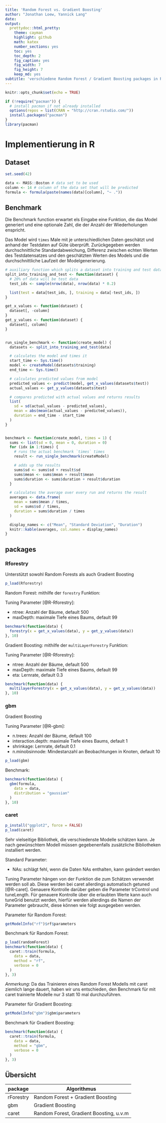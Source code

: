 ```yaml
---
title: 'Random Forest vs. Gradient Boosting'
author: "Jonathan Loew, Yannick Lang"
date: 
output:
  prettydoc::html_pretty:
    theme: cayman
    highlight: github
    math: katex
    number_sections: yes
    toc: yes
    toc_depth: 2
    fig_caption: yes
    fig_width: 7
    fig_height: 7
    keep_md: yes
subtitle: 'verschiedene Random Forest / Gradient Boosting packages in R'
---
```


```r
knitr::opts_chunk$set(echo = TRUE)

if (!require("pacman")) {
  # install pacman if not already installed
  options(repos = list(CRAN = "http://cran.rstudio.com/"))
  install.packages("pacman")
}
library(pacman)
```

# Implementierung in R

## Dataset
```r
set.seed(42)

data <- MASS::Boston # data set to be used
column <- 14 # column of the data set that will be predicted
formula <- formula(paste(names(data)[column], "~ ."))
```

## Benchmark
Die Benchmark function erwartet els Eingabe eine Funktion, die das Model generiert und eine optionale Zahl, die der Anzahl der Wiederholungen enspricht.

Das Model wird `times` Male mit je unterschiedlichen Daten geschätzt und anhand der Testdaten auf Güte überprüft. Zurückgegeben werden durchschnittliche Standardabweichung, Differenz zwischen echten Werten des Testdatensatzes und den geschätzten Werten des Models und die durchschnittliche Laufzeit der Modelgenerierung.
```r
# auxiliary function which splits a dataset into training and test data
split_into_training_and_test <- function(dataset) {
  # 20% of data will be test data
  test_ids <- sample(nrow(data), nrow(data) * 0.2)

  list(test = data[test_ids, ], training = data[-test_ids, ])
}

get_x_values <- function(dataset) {
  dataset[, -column]
}
get_y_values <- function(dataset) {
  dataset[, column]
}


run_single_benchmark <- function(create_model) {
  datasets <- split_into_training_and_test(data)

  # calculates the model and times it
  start_time <- Sys.time()
  model <- createModel(datasets$training)
  end_time <- Sys.time()

  # calculates predicted values from model
  predicted_values <- predict(model, get_x_values(datasets$test))
  actual_values <- get_y_values(datasets$test)

  # compares predicted with actual values and returns results
  list(
    sd = sd(actual_values - predicted_values),
    mean = abs(mean(actual_values - predicted_values)),
    duration = end_time - start_time
  )
}


benchmark <- function(create_model, times = 1) {
  sums <- list(sd = 0, mean = 0, duration = 0)
  for (idx in 1:times) {
    # runs the actual benchmark `times` times
    result <- run_single_benchmark(createModel)

    # adds up the results
    sums$sd <- sums$sd + result$sd
    sums$mean <- sums$mean + result$mean
    sums$duration <- sums$duration + result$duration
  }

  # calculates the average over every run and returns the result
  averages <- data.frame(
    mean = sums$mean / times,
    sd = sums$sd / times,
    duration = sums$duration / times
  )

  display_names <- c("Mean", "Standard Deviation", "Duration")
  knitr::kable(averages, col.names = display_names)
}
```


## packages
### Rforestry
Unterstützt sowohl Random Forests als auch Gradient Boosting

```r
p_load(Rforestry)
```

Random Forest: mithilfe der `forestry` Funktion:

Tuning Parameter [@R-Rforestry]:

- ntree: Anzahl der Bäume, default 500
- maxDepth: maximale Tiefe eines Baums, default 99

```r
benchmark(function(data) {
  forestry(x = get_x_values(data), y = get_y_values(data))
}, 10)
```

Gradient Boosting: mithilfe der `multiLayerForestry` Funktion:

Tuning Parameter [@R-Rforestry]:

- ntree: Anzahl der Bäume, default 500
- maxDepth: maximale Tiefe eines Baums, default 99
- eta: Lernrate, default 0.3
```r
benchmark(function(data) {
  multilayerForestry(x = get_x_values(data), y = get_y_values(data))
}, 10)
```

### gbm
Gradient Boosting

Tuning Parameter [@R-gbm]:

- n.trees: Anzahl der Bäume, default 100
- interaction.depth: maximale Tiefe eines Baums, default 1
- shrinkage: Lernrate, default 0.1
- n.minobsinnode: Mindestanzahl an Beobachtungen in Knoten, default 10

```r
p_load(gbm)
```

Benchmark:
```r
benchmark(function(data) {
  gbm(formula,
    data = data,
    distribution = "gaussian"
  )
}, 10)
```
 
### caret
```r
p_install("ggplot2", force = FALSE)
p_load(caret)
```
Sehr vielseitige Bibliothek, die verschiedenste Modelle schätzen kann. Je nach gewünschtem
Modell müssen gegebenenfalls zusätzliche Bibliotheken installiert werden.

Standard Parameter:

- NAs: schlägt fehl, wenn die Daten NAs enthalten, kann geändert werden

Tuning Parameter hängen von der Funktion die zum Schätzen verwendet werden soll ab.
Diese werden bei caret allerdings automatisch getuned [@R-caret]. Genauere Kontrolle darüber geben die Parameter trControl und tuneLength.
Für genauere Kontrolle über die erlaubten Werte kann auch tuneGrid benutzt werden, hierfür werden allerdings die Namen der Parameter gebraucht, diese können wie folgt ausgegeben werden.

Parameter für Random Forest:
```r
getModelInfo("rf")$rf$parameters
```

Benchmark für Random Forest:
```r
p_load(randomForest)
benchmark(function(data) {
  caret::train(formula,
    data = data,
    method = "rf",
    verbose = 0
  )
}, 3)
```
*Anmerkung:* Da das Trainieren eines Random Forest Modells mit caret ziemlich lange dauert, haben wir uns entschieden, den Benchmark für mit caret trainierte Modelle nur 3 statt 10 mal durchzuführen.

Parameter für Gradient Boosting:
```r
getModelInfo("gbm")$gbm$parameters
```


Benchmark für Gradient Boosting:
```r
benchmark(function(data) {
  caret::train(formula,
    data = data,
    method = "gbm",
    verbose = 0
  )
}, 3)
```

## Übersicht
package | Algorithmus
--------|------------
rForestry | Random Forest + Gradient Boosting
gbm | Gradient Boosting
caret | Random Forest, Gradient Boosting, u.v.m
